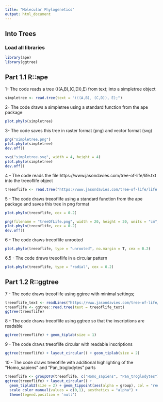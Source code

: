 ```yaml
---
title: "Molecular Phylogenetics"
output: html_document
---
```

## Into Trees

### Load all libraries

```r
library(ape)
library(ggtree)
```

## Part 1.1 R::ape

1- The code reads a tree (((A,B),(C,D)),E) from text; into a simpletree object

```r
simpletree <- read.tree(text = "(((A,B), (C,D)), E);")
```

2- The code draws a simpletree using a standard function from the ape package

```r
plot.phylo(simpletree)
```

3- The code saves this tree in raster format (png) and vector format (svg)

```r
png("simpletree.png")
plot.phylo(simpletree)
dev.off()

svg("simpletree.svg", width = 4, height = 4)
plot.phylo(simpletree)
dev.off()
```

4 - The code reads the file https://www.jasondavies.com/tree-of-life/life.txt into the treeoflife object

```r
treeoflife <- read.tree("https://www.jasondavies.com/tree-of-life/life.txt")
```

5 - The code draws treeoflife using a standard function from the ape package and saves this tree in png format

```r
plot.phylo(treeoflife, cex = 0.2)

png(filename = "treeOfLife.png", width = 20, height = 20, units = "cm", res = 600)
plot.phylo(treeoflife, cex = 0.2)
dev.off()
```

6 - The code draws treeoflife unrooted

```r
plot.phylo(treeoflife, type = "unrooted", no.margin = T, cex = 0.2)
```

6.5 - The code draws treeoflife in a circular pattern

```r
plot.phylo(treeoflife, type = "radial", cex = 0.2)
```

## Part 1.2 R::ggtree

7 - The code draws treeoflife using ggtree with minimal settings;

```r
treeoflife_text <- readLines("https://www.jasondavies.com/tree-of-life/life.txt")
treeoflife <- ggtree::read.tree(text = treeoflife_text)
ggtree(treeoflife)
```

8 - The code draws treeoflife using ggtree so that the inscriptions are readable

```r
ggtree(treeoflife) + geom_tiplab(size = 1)
```

9 - The code draws treeoflife circular with readable inscriptions

```r
ggtree(treeoflife) + layout_circular() + geom_tiplab(size = 2)
```

10 - The code draws treeoflife with additional highlighting of the "Homo_sapiens" and "Pan_troglodytes" parts

```r
treeoflife <- groupOTU(treeoflife, c("Homo_sapiens", "Pan_troglodytes"))
ggtree(treeoflife) + layout_circular() + 
  geom_tiplab2(size = 2) + geom_tippoint(aes(alpha = group), col = "red") + 
  scale_color_manual(values = c(0,1), aesthetics = "alpha") +
  theme(legend.position = 'null')
```